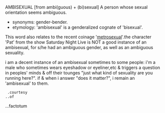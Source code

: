 
AMBISEXUAL [from ambi(guous) + (bi)sexual]
A person whose sexual orientation seems ambiguous.
*synonyms: gender-bender.
*etymology: 'ambisexual' is a genderalized cognate of 'bisexual'.

This word also relates to the recent coinage '[[metrosexual]]'.the character 'Pat' from the show Saturday Night Live is NOT a good instance of an ambisexual, for s/he had an ambiguous gender, as well as an ambiguous sexuality.

i am a decent instance of an ambisexual sometimes to some people: i'm a male who sometimes wears eyeshadow or eyeliner,etc & triggers a question in peoples' minds & off their tounges "just what kind of sexuality are you running here?". if & when i answer "does it matter?", i remain an 'ambisexual' to them.

  .courtesy
 ..of 
...factotum